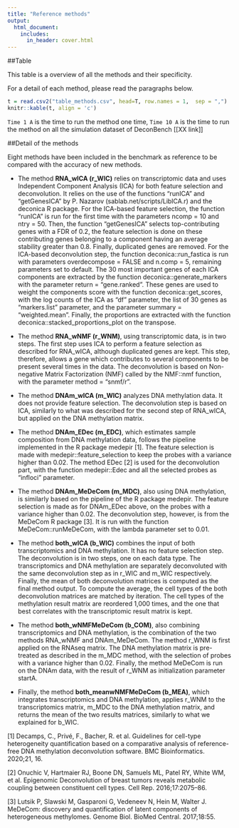 ```yaml
---
title: "Reference methods"
output:
  html_document:
    includes:
      in_header: cover.html
---
```


##Table

This table is a overview of all the methods and their specificity. 

For a detail of each method, please read the paragraphs below.


```r
t = read.csv2("table_methods.csv", head=T, row.names = 1,  sep = ",")
knitr::kable(t, align = 'c')
```
`Time 1 A` is the time to run the method one time, `Time 10 A` is the time to run the method on all the simulation dataset of DeconBench [[XX link]] 


##Detail of the methods



Eight methods have been included in the benchmark as reference to be compared with the accuracy of new methods.


* The method **RNA_wICA (r_WIC)** relies on transcriptomic data and uses Independent Component Analysis (ICA) for both feature selection and deconvolution. It relies on the use of the functions “runICA” and “getGenesICA” by P. Nazarov (sablab.net/scripts/LibICA.r) and the deconica R package. For the ICA-based feature selection, the function “runICA” is run for the first time with the parameters ncomp = 10 and ntry = 50. Then, the function “getGenesICA” selects top-contributing genes with a FDR of 0.2, the feature selection is done on these contributing genes belonging to a component having an average stability greater than 0.8. Finally, duplicated genes are removed. 
For the ICA-based deconvolution step, the function deconica::run_fastica is run with parameters overdecompose = FALSE and n.comp = 5, remaining parameters set to default. The 30 most important genes of each ICA components are extracted by the function deconica::generate_markers with the parameter return = "gene.ranked". These genes are used to weight the components score with the function deconica::get_scores, with the log counts of the ICA as “df” parameter, the list of 30 genes as “markers.list” parameter, and the parameter summary = "weighted.mean". Finally, the proportions are extracted with the function deconica::stacked_proportions_plot on the transpose. 


* The method **RNA_wNMF (r_WNM)**, using transcriptomic data, is in two steps. The first step uses ICA to perform a feature selection as described for RNA_wICA, although duplicated genes are kept. This step, therefore, allows a gene which contributes to several components to be present several times in the data. The deconvolution is based on Non-negative Matrix Factorization (NMF) called by the NMF::nmf function, with the parameter method = "snmf/r". 


* The method **DNAm_wICA (m_WIC)** analyzes DNA methylation data. It does not provide feature selection. The deconvolution step is based on ICA, similarly to what was described for the second step of RNA_wICA, but applied on the DNA methylation matrix.


* The method **DNAm_EDec (m_EDC)**, which estimates sample composition from DNA methylation data, follows the pipeline implemented in the R package medepir [1]. The feature selection is made with medepir::feature_selection to keep the probes with a variance higher than 0.02. The method EDec [2] is used for the deconvolution part, with the function medepir::Edec and all the selected probes as “infloci” parameter. 


* The method **DNAm_MeDeCom (m_MDC)**, also using DNA methylation, is similarly based on the pipeline of the R package medepir. The feature selection is made as for DNAm_EDec above, on the probes with a variance higher than 0.02. The deconvolution step, however, is from the MeDeCom R package [3]. It is run with the function MeDeCom::runMeDeCom, with the lambda parameter set to 0.01.


* The method **both_wICA (b_WIC)** combines the input of both transcriptomics and DNA methylation. It has no feature selection step. The deconvolution is in two steps, one on each data type. The transcriptomics and DNA methylation are separately deconvoluted with the same deconvolution step as in r_WIC and m_WIC respectively. Finally, the mean of both deconvolution matrices is computed as the final method output. To compute the average, the cell types of the both deconvolution matrices are matched by iteration. The cell types of the methylation result matrix are reordered 1,000 times, and the one that best correlates with the transcriptomic result matrix is kept. 


* The method **both_wNMFMeDeCom (b_COM)**, also combining transcriptomics and DNA methylation, is the combination of the two methods RNA_wNMF and DNAm_MeDeCom. The method r_WNM is first applied on the RNAseq matrix. The DNA methylation matrix is pre-treated as described in the m_MDC method, with the selection of probes with a variance higher than 0.02. Finally, the method MeDeCom is run on the DNAm data, with the result of r_WNM as initialization parameter startA. 


* Finally, the method **both_meanwNMFMeDeCom (b_MEA)**, which integrates transcriptomics and DNA methylation, applies r_WNM to the transcriptomics matrix, m_MDC to the DNA methylation matrix, and returns the mean of the two results matrices, similarly to what we explained for b_WIC.




[1] Decamps, C., Privé, F., Bacher, R. et al. Guidelines for cell-type heterogeneity quantification based on a comparative analysis of reference-free DNA methylation deconvolution software. BMC Bioinformatics. 2020;21, 16. 


[2] Onuchic V, Hartmaier RJ, Boone DN, Samuels ML, Patel RY, White WM, et al. Epigenomic Deconvolution of breast tumors reveals metabolic coupling between constituent cell types. Cell Rep. 2016;17:2075–86.

[3] Lutsik P, Slawski M, Gasparoni G, Vedeneev N, Hein M, Walter J. MeDeCom: discovery and quantification of latent components of heterogeneous methylomes. Genome Biol. BioMed Central. 2017;18:55.


